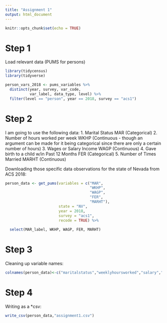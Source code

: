 ```yaml
---
title: "Assignment 1"
output: html_document
---
```


```r
knitr::opts_chunk$set(echo = TRUE)
```

# Step 1

Load relevant data (PUMS for persons)
```r
library(tidycensus)
library(tidyverse)

person_vars_2018 <- pums_variables %>%
  distinct(year, survey, var_code, 
           var_label, data_type, level) %>%
  filter(level == "person", year == 2018, survey == "acs1")

```

# Step 2

I am going to use the following data: 
  1. Marital Status MAR (Categorical)
  2. Number of hours worked per week WKHP (Continuous - though an argument        can be made for it being categorical since there are only a certain number of hours)
  3. Wages or Salary Income WAGP (Continuous)
  4. Gave birth to a child w/in Past 12 Months FER (Categorical)
  5. Number of Times Married MARHT (Continuous)
  
  Downloading those specific data observations for the state of Nevada from ACS 2018:
  
```r
person_data <- get_pums(variables = c("MAR", 
                                      "WKHP", 
                                      "WAGP", 
                                      "FER", 
                                      "MARHT"),
                        state = "NV", 
                        year = 2018, 
                        survey = "acs1",
                        recode = TRUE) %>%
  
  select(MAR_label, WKHP, WAGP, FER, MARHT)
```

# Step 3

 Cleaning up variable names:
  
```r
colnames(person_data)<-c("maritalstatus","weeklyhoursworked","salary","children","totalmarriages")

```

# Step 4
 
  Writing as a *csv: 
```r
write_csv(person_data,"assignment1.csv")
```
  
